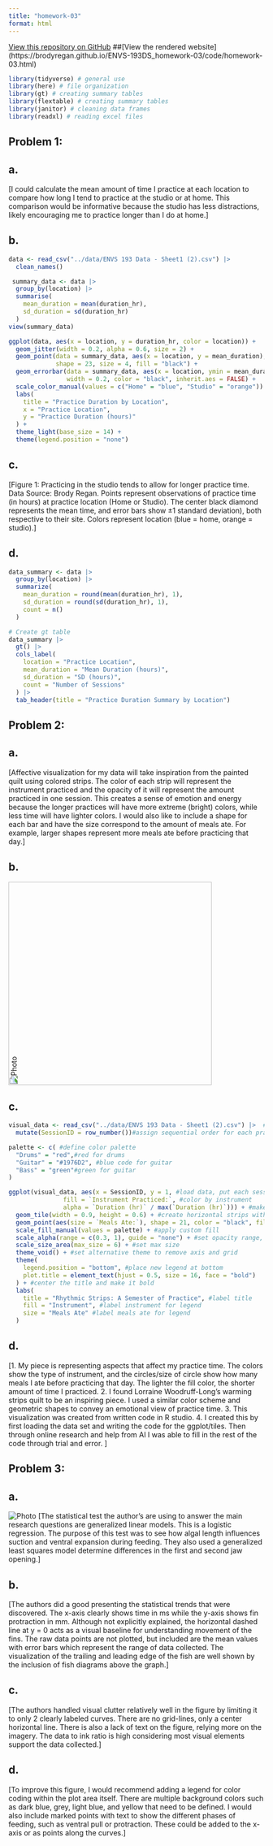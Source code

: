 ```yaml
---
title: "homework-03"
format: html
---
```


[View this repository on GitHub](https://github.com/brodyregan/ENVS-193DS_homework-03)
##[View the rendered website] (https://brodyregan.github.io/ENVS-193DS_homework-03/code/homework-03.html)

```r
library(tidyverse) # general use
library(here) # file organization
library(gt) # creating summary tables
library(flextable) # creating summary tables
library(janitor) # cleaning data frames
library(readxl) # reading excel files
```

## Problem 1:
## a.
[I could calculate the mean amount of time I practice at each location to compare how long I tend to practice at the studio or at home. This comparison would be informative because the studio has less distractions, likely encouraging me to practice longer than I do at home.]

## b.

```r
data <- read_csv("../data/ENVS 193 Data - Sheet1 (2).csv") |> 
  clean_names()
```

```r
 summary_data <- data |>
  group_by(location) |>
  summarise(
    mean_duration = mean(duration_hr),
    sd_duration = sd(duration_hr)
  )
view(summary_data)
```

```r
ggplot(data, aes(x = location, y = duration_hr, color = location)) +
  geom_jitter(width = 0.2, alpha = 0.6, size = 2) +
  geom_point(data = summary_data, aes(x = location, y = mean_duration), 
             shape = 23, size = 4, fill = "black") +
  geom_errorbar(data = summary_data, aes(x = location, ymin = mean_duration - sd_duration, ymax = mean_duration + sd_duration),
                width = 0.2, color = "black", inherit.aes = FALSE) +
  scale_color_manual(values = c("Home" = "blue", "Studio" = "orange")) +
  labs(
    title = "Practice Duration by Location",
    x = "Practice Location",
    y = "Practice Duration (hours)"
  ) +
  theme_light(base_size = 14) +
  theme(legend.position = "none")
```

## c. 
[Figure 1: Practicing in the studio tends to allow for longer practice time. Data Source: Brody Regan. Points represent observations of practice time (in hours) at practice location (Home or Studio). The center black diamond represents the mean time, and error bars show ±1 standard deviation), both respective to their site. Colors represent location (blue = home, orange = studio).]

## d. 

```r
data_summary <- data |>
  group_by(location) |>
  summarize(
    mean_duration = round(mean(duration_hr), 1),
    sd_duration = round(sd(duration_hr), 1),
    count = n()
  )

# Create gt table
data_summary |>
  gt() |>
  cols_label(
    location = "Practice Location",
    mean_duration = "Mean Duration (hours)",
    sd_duration = "SD (hours)",
    count = "Number of Sessions"
  ) |>
  tab_header(title = "Practice Duration Summary by Location")

```


## Problem 2:
## a.
[Affective visualization for my data will take inspiration from the painted quilt using colored strips. The color of each strip will represent the instrument practiced and the opacity of it will represent the amount practiced in one session. This creates a sense of emotion and energy because the longer practices will have more extreme (bright) colors, while less time will have lighter colors. I would also like to include a shape for each bar and have the size correspond to the amount of meals ate. For example, larger shapes represent more meals ate before practicing that day.]


## b. 
<img src="../data/IMG_5716.jpg" alt="Photo" style="transform: rotate(-90deg); width: 400px;">



## c.
```r

visual_data <- read_csv("../data/ENVS 193 Data - Sheet1 (2).csv") |>  #import csv file from data folder 
  mutate(SessionID = row_number())#assign sequential order for each practice session

palette <- c( #define color palette
  "Drums" = "red",#red for drums
  "Guitar" = "#1976D2", #blue code for guitar
  "Bass" = "green"#green for guitar
)

ggplot(visual_data, aes(x = SessionID, y = 1, #load data, put each session along x-axis, fixed y position
               fill = `Instrument Practiced:`, #color by instrument
               alpha = `Duration (hr)` / max(`Duration (hr)`))) + #make the hue/opacity proportional to the practice time
  geom_tile(width = 0.9, height = 0.6) + #create horizontal strips with parameters
  geom_point(aes(size = `Meals Ate:`), shape = 21, color = "black", fill = "white") + #overlay circles (not squares), make the size proportional, styled circle points 
  scale_fill_manual(values = palette) + #apply custom fill
  scale_alpha(range = c(0.3, 1), guide = "none") + #set opacity range, and remove legend
  scale_size_area(max_size = 6) + #set max size
  theme_void() + #set alternative theme to remove axis and grid 
  theme(
    legend.position = "bottom", #place new legend at bottom
    plot.title = element_text(hjust = 0.5, size = 16, face = "bold")
  ) + #center the title and make it bold
  labs(
    title = "Rhythmic Strips: A Semester of Practice", #label title
    fill = "Instrument", #label instrument for legend
    size = "Meals Ate" #label meals ate for legend
  )

```


## d.
[1. My piece is representing aspects that affect my practice time. The colors show the type of instrument, and the circles/size of circle show how many meals I ate before practicing that day. The lighter the fill color, the shorter amount of time I practiced. 
2. I found Lorraine Woodruff-Long’s warming strips quilt to be an inspiring piece. I used a similar color scheme and geometric shapes to convey an emotional view of practice time. 
3. This visualization was created from written code in R studio.
4. I created this by first loading the data set and writing the code for the ggplot/tiles. Then through online research and help from AI I was able to fill in the rest of the code through trial and error. ]


## Problem 3: 
## a. 
![Photo](../data/surgeonfish.jpg)
[The statistical test the author's are using to answer the main research questions are generalized linear models. This is a logistic regression. The purpose of this test was to see how algal length influences suction and ventral expansion during feeding. They also used a generalized least squares model determine differences in the first and second jaw opening.]

## b.
[The authors did a good presenting the statistical trends that were discovered. The x-axis clearly shows time in ms while the y-axis shows fin protraction in mm. Although not explicitly explained, the horizontal dashed line at y = 0 acts as a visual baseline for understanding movement of the fins. The raw data points are not plotted, but included are the mean values with error bars which represent the range of data collected. The visualization of the trailing and leading edge of the fish are well shown by the inclusion of fish diagrams above the graph.]


## c.
[The authors handled visual clutter relatively well in the figure by limiting it to only 2 clearly labeled curves. There are no grid-lines, only a center horizontal line. There is also a lack of text on the figure, relying more on the imagery. The data to ink ratio is high considering most visual elements support the data collected.]

## d. 
[To improve this figure, I would recommend adding a legend for color coding within the plot area itself. There are multiple background colors such as dark blue, grey, light blue, and yellow that need to be defined. I would also include marked points with text to show the different phases of feeding, such as ventral pull or protraction. These could be added to the x-axis or as points along the curves.]














